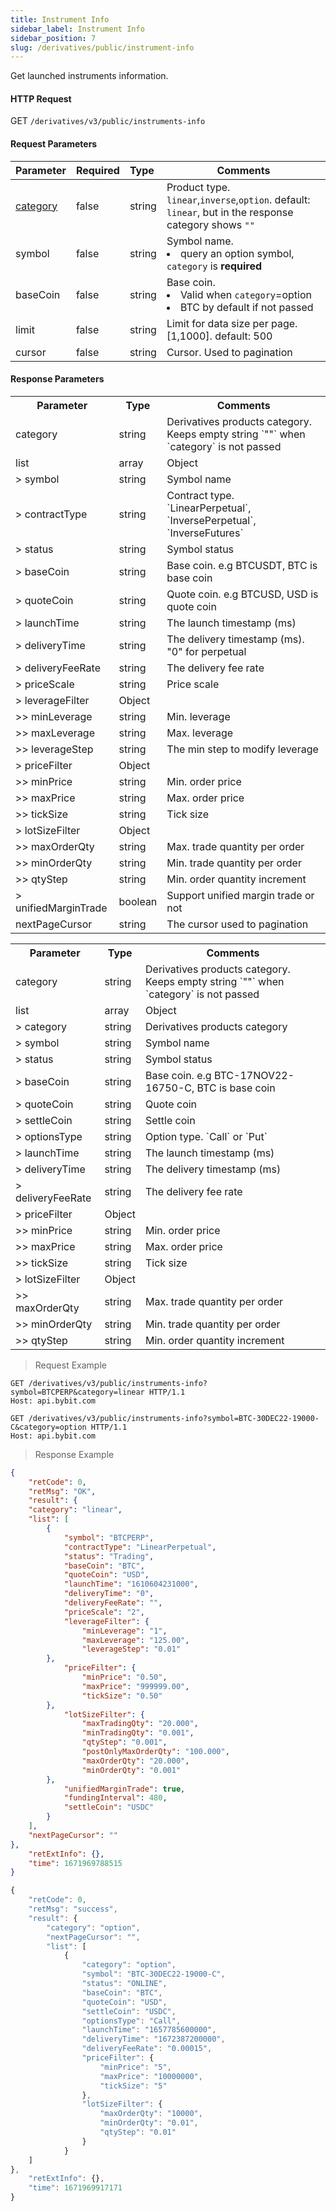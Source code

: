 ```yaml
---
title: Instrument Info
sidebar_label: Instrument Info
sidebar_position: 7
slug: /derivatives/public/instrument-info
---
```


Get launched instruments information.


#### HTTP Request
GET `/derivatives/v3/public/instruments-info`

#### Request Parameters
| Parameter | Required | Type | Comments|
|:----- |:-------|:-----|------ |
|[category](../enum#category) |false |string |Product type. `linear`,`inverse`,`option`. default: `linear`, but in the response category shows `""`|
|symbol |false |string |Symbol name. <li>query an option symbol, `category` is **required**</li>|
|baseCoin |false |string |Base coin. <li>Valid when `category`=option</li><li>BTC by default if not passed</li>|
|limit |false |string |Limit for data size per page. [1,1000]. default: 500|
|cursor |false |string |Cursor. Used to pagination|

#### Response Parameters
<Tabs>
<TabItem value="future" label="future" default>
    <table border="0.8">
        <tr>
            <th>Parameter</th><th>Type</th><th>Comments</th>
        </tr>
        <tr>
            <td>category</td><td>string</td><td>Derivatives products category. Keeps empty string `""` when `category` is not passed</td>
        </tr>
        <tr>
            <td>list</td><td>array</td><td>Object</td>
        </tr>
        <tr>
            <td>> symbol</td><td>string</td><td>Symbol name </td>
        </tr>
        <tr>
            <td>> contractType</td><td>string</td><td>Contract type. `LinearPerpetual`, `InversePerpetual`, `InverseFutures`</td>
        </tr>
        <tr>
            <td>> status</td><td>string</td><td>Symbol status </td>
        </tr>
        <tr>
            <td>> baseCoin</td><td>string</td><td>Base coin. e.g BTCUSDT, BTC is base coin</td>
        </tr>
        <tr>
            <td>> quoteCoin</td><td>string</td><td>Quote coin. e.g BTCUSD, USD is quote coin</td>
        </tr>
        <tr>
            <td>> launchTime</td><td>string</td><td>The launch timestamp (ms) </td>
        </tr>
        <tr>
            <td>> deliveryTime</td><td>string</td><td>The delivery timestamp (ms). "0" for perpetual </td>
        </tr>
        <tr>
            <td>> deliveryFeeRate</td><td>string</td><td>The delivery fee rate </td>
        </tr>
        <tr>
            <td>> priceScale</td><td>string</td><td>Price scale</td>
        </tr>
        <tr>
            <td>> leverageFilter</td><td>Object</td><td> </td>
        </tr>
        <tr>
            <td>>> minLeverage</td><td>string</td><td>Min. leverage </td>
        </tr>
        <tr>
            <td>>> maxLeverage</td><td>string</td><td>Max. leverage </td>
        </tr>
        <tr>
            <td>>> leverageStep</td><td>string</td><td>The min step to modify leverage </td>
        </tr>
        <tr>
            <td>> priceFilter</td><td>Object</td><td> </td>
        </tr>
        <tr>
            <td>>> minPrice</td><td>string</td><td>Min. order price</td>
        </tr>
        <tr>
            <td>>> maxPrice</td><td>string</td><td>Max. order price</td>
        </tr>
        <tr>
            <td>>> tickSize</td><td>string</td><td>Tick size</td>
        </tr>
        <tr>
            <td>> lotSizeFilter</td><td>Object</td><td> </td>
        </tr>
        <tr>
            <td>>> maxOrderQty</td><td>string</td><td>Max. trade quantity per order </td>
        </tr>
        <tr>
            <td>>> minOrderQty</td><td>string</td><td>Min. trade quantity per order </td>
        </tr>
        <tr>
            <td>>> qtyStep</td><td>string</td><td>Min. order quantity increment </td>
        </tr>
        <tr>
            <td>> unifiedMarginTrade</td><td>boolean</td><td>Support unified margin trade or not </td>
        </tr>
        <tr>
            <td>nextPageCursor</td><td>string</td><td>The cursor used to pagination</td>
        </tr>
    </table>
</TabItem>


<TabItem value="option" label="option">
    <table border="0.8">
        <tr>
            <th>Parameter</th><th>Type</th><th>Comments</th>
        </tr>
        <tr>
            <td>category</td><td>string</td><td>Derivatives products category. Keeps empty string `""` when `category` is not passed</td>
        </tr>
        <tr>
            <td>list</td><td>array</td><td>Object</td>
        </tr>
        <tr>
            <td>> category</td><td>string</td><td>Derivatives products category </td>
        </tr>
        <tr>
            <td>> symbol</td><td>string</td><td>Symbol name </td>
        </tr>
        <tr>
            <td>> status</td><td>string</td><td>Symbol status </td>
        </tr>
        <tr>
            <td>> baseCoin</td><td>string</td><td>Base coin. e.g BTC-17NOV22-16750-C, BTC is base coin </td>
        </tr>
        <tr>
            <td>> quoteCoin</td><td>string</td><td>Quote coin </td>
        </tr>
        <tr>
            <td>> settleCoin</td><td>string</td><td>Settle coin </td>
        </tr>
        <tr>
            <td>> optionsType</td><td>string</td><td>Option type. `Call` or `Put` </td>
        </tr>
        <tr>
            <td>> launchTime</td><td>string</td><td>The launch timestamp (ms) </td>
        </tr>
        <tr>
            <td>> deliveryTime</td><td>string</td><td>The delivery timestamp (ms) </td>
        </tr>
        <tr>
            <td>> deliveryFeeRate</td><td>string</td><td>The delivery fee rate </td>
        </tr>
        <tr>
            <td>> priceFilter</td><td>Object</td><td> </td>
        </tr>
        <tr>
            <td>>> minPrice</td><td>string</td><td>Min. order price</td>
        </tr>
        <tr>
            <td>>> maxPrice</td><td>string</td><td>Max. order price</td>
        </tr>
        <tr>
            <td>>> tickSize</td><td>string</td><td>Tick size</td>
        </tr>
        <tr>
            <td>> lotSizeFilter</td><td>Object</td><td> </td>
        </tr>
        <tr>
            <td>>> maxOrderQty</td><td>string</td><td>Max. trade quantity per order </td>
        </tr>
        <tr>
            <td>>> minOrderQty</td><td>string</td><td>Min. trade quantity per order </td>
        </tr>
        <tr>
            <td>>> qtyStep</td><td>string</td><td>Min. order quantity increment </td>
        </tr>
    </table>
</TabItem>
</Tabs>

> Request Example

<Tabs>
<TabItem value="console" label="linear">

```http
GET /derivatives/v3/public/instruments-info?symbol=BTCPERP&category=linear HTTP/1.1
Host: api.bybit.com
```

</TabItem>

<TabItem value="console-option" label="option">

```http
GET /derivatives/v3/public/instruments-info?symbol=BTC-30DEC22-19000-C&category=option HTTP/1.1
Host: api.bybit.com
```

</TabItem>
</Tabs>

> Response Example

<Tabs>
<TabItem value="js linear" label="js linear">

```json
{
    "retCode": 0,
    "retMsg": "OK",
    "result": {
    "category": "linear",
    "list": [
        {
            "symbol": "BTCPERP",
            "contractType": "LinearPerpetual",
            "status": "Trading",
            "baseCoin": "BTC",
            "quoteCoin": "USD",
            "launchTime": "1610604231000",
            "deliveryTime": "0",
            "deliveryFeeRate": "",
            "priceScale": "2",
            "leverageFilter": {
                "minLeverage": "1",
                "maxLeverage": "125.00",
                "leverageStep": "0.01"
        },
            "priceFilter": {
                "minPrice": "0.50",
                "maxPrice": "999999.00",
                "tickSize": "0.50"
        },
            "lotSizeFilter": {
                "maxTradingQty": "20.000",
                "minTradingQty": "0.001",
                "qtyStep": "0.001",
                "postOnlyMaxOrderQty": "100.000",
                "maxOrderQty": "20.000",
                "minOrderQty": "0.001"
        },
            "unifiedMarginTrade": true,
            "fundingInterval": 480,
            "settleCoin": "USDC"
        }
    ],
    "nextPageCursor": ""
},
    "retExtInfo": {},
    "time": 1671969788515
}
```

</TabItem>
<TabItem value="js option" label="js option">

```javascript
{
    "retCode": 0,
    "retMsg": "success",
    "result": {
        "category": "option",
        "nextPageCursor": "",
        "list": [
            {
                "category": "option",
                "symbol": "BTC-30DEC22-19000-C",
                "status": "ONLINE",
                "baseCoin": "BTC",
                "quoteCoin": "USD",
                "settleCoin": "USDC",
                "optionsType": "Call",
                "launchTime": "1657785600000",
                "deliveryTime": "1672387200000",
                "deliveryFeeRate": "0.00015",
                "priceFilter": {
                    "minPrice": "5",
                    "maxPrice": "10000000",
                    "tickSize": "5"
                },
                "lotSizeFilter": {
                    "maxOrderQty": "10000",
                    "minOrderQty": "0.01",
                    "qtyStep": "0.01"
                }
            }
    ]
},
    "retExtInfo": {},
    "time": 1671969917171
}
```
</TabItem>
</Tabs>